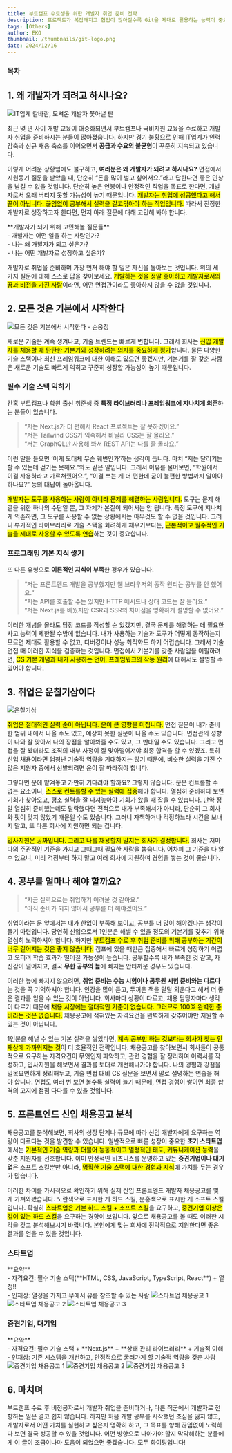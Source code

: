 ```yaml
---
title: 부트캠프 수료생을 위한 개발자 취업 준비 전략
description: 프로젝트가 복잡해지고 협업이 많아질수록 Git을 제대로 활용하는 능력이 중요해집니다. Git 히스토리를 더 깔끔하게 관리하고 실수를 방지할 수 있는 팁을 소개하겠습니다.
tags: [Others]
author: EKO
thumbnail: /thumbnails/git-logo.png
date: 2024/12/16
---
```


### 목차

## 1. 왜 개발자가 되려고 하시나요?

<Image
  src="/bootcamp-to-junior-developer/01.jpg"
  alt="IT업계 칼바람, 모셔온 개발자 쫓아낼 판"
  caption="출처: https://www.hankyung.com/article/2024011844181"
/>

최근 몇 년 사이 개발 교육이 대중화되면서 부트캠프나 국비지원 교육을 수료하고 개발자 취업을 준비하시는 분들이 많아졌습니다. 하지만 경기 불황으로 인해 IT업계가 인력 감축과 신규 채용 축소를 이어오면서 **공급과 수요의 불균형**이 꾸준히 지속되고 있습니다.

이렇게 어려운 상황임에도 불구하고, **여러분은 왜 개발자가 되려고 하시나요?** 면접에서 지원동기 질문을 받았을 때, 단순히 “돈을 많이 벌고 싶어서요.”라고 답한다면 좋은 인상을 남길 수 없을 것입니다. 단순히 높은 연봉이나 안정적인 직업을 목표로 한다면, 개발자로서 오래 버티지 못할 가능성이 높기 때문입니다. <mark>개발자는 취업에 성공했다고 해서 끝이 아닙니다. 끊임없이 공부해서 실력을 갈고닦아야 하는 직업입니다.</mark> 따라서 진정한 개발자로 성장하고자 한다면, 먼저 아래 질문에 대해 고민해 봐야 합니다.

<Callout emoji="💡">
  **개발자가 되기 위해 고민해볼 질문들**
  <br />- 개발자는 어떤 일을 하는 사람인가?
  <br />- 나는 왜 개발자가 되고 싶은가?
  <br />- 나는 어떤 개발자로 성장하고 싶은가?
</Callout>

개발자로 취업을 준비하며 가장 먼저 해야 할 일은 자신을 돌아보는 것입니다. 위의 세 가지 질문에 대해 스스로 답을 찾아보세요. <mark>개발하는 것을 정말 좋아하고 개발자로서의 꿈과 비전을 가진 사람</mark>이라면, 어떤 면접관이라도 좋아하지 않을 수 없을 것입니다.

## 2. 모든 것은 기본에서 시작한다

<Image
  src="/bootcamp-to-junior-developer/02.jpeg"
  alt="모든 것은 기본에서 시작한다 - 손웅정"
  caption="역시 갓웅정 선생님 말씀이 옳습니다."
  fullWidth={false}
/>

새로운 기술은 계속 생겨나고, 기술 트렌드는 빠르게 변합니다. 그래서 회사는 <mark>신입 개발자를 채용할 때 탄탄한 기본기와 성장하려는 의지를 중요하게 평가</mark>합니다. 물론 다양한 기술 스택이나 최신 프레임워크에 대한 이해도 있으면 좋겠지만, 기본기를 잘 갖춘 사람은 새로운 기술도 빠르게 익히고 꾸준히 성장할 가능성이 높기 때문입니다.

### 필수 기술 스택 익히기

간혹 부트캠프나 학원 출신 취준생 중 **특정 라이브러리나 프레임워크에 지나치게 의존**하는 분들이 있습니다.

> “저는 Next.js가 더 편해서 React 프로젝트는 잘 못하겠어요.”<br />
> “저는 Tailwind CSS가 익숙해서 바닐라 CSS는 잘 몰라요.”<br />
> “저는 GraphQL만 사용해 봐서 REST API는 다룰 줄 몰라요.”

이런 말을 들으면 ‘이게 도대체 무슨 궤변인가’하는 생각이 듭니다. 마치 “저는 달리기는 할 수 있는데 걷기는 못해요.”와도 같은 말입니다. 그래서 이유를 물어보면, “학원에서 이걸 사용하라고 가르쳐줬어요.”, “이걸 쓰는 게 더 편한데 굳이 불편한 방법까지 알아야 하나요?” 등의 대답이 돌아옵니다.

<mark>개발자는 도구를 사용하는 사람이 아니라 문제를 해결하는 사람입니다.</mark> 도구는 문제 해결을 위한
하나의 수단일 뿐, 그 자체가 본질이 되어서는 안 됩니다. 특정 도구에 지나치게 의존하면, 그 도구를 사용할
수 없는 상황에서는 아무것도 할 수 없을 것입니다. 그러니 부가적인 라이브러리로 기술 스택을 화려하게 채우기보다는,
<mark>근본적이고 필수적인 기술을 제대로 사용할 수 있도록 연습</mark>하는 것이 중요합니다.

### 프로그래밍 기본 지식 쌓기

또 다른 유형으로 **이론적인 지식이 부족**한 경우가 있습니다.

> “저는 프론트엔드 개발을 공부했지만 웹 브라우저의 동작 원리는 공부를 안 했어요.”<br />
> “저는 API를 호출할 수는 있지만 HTTP 메서드나 상태 코드는 잘 몰라요.”<br />
> “저는 Next.js를 배웠지만 CSR과 SSR의 차이점을 명확하게 설명할 수 없어요.”

이러한 개념을 몰라도 당장 코드를 작성할 순 있겠지만, 결국 문제를 해결하는 데 필요한 사고 능력이 제한될 수밖에 없습니다. 내가 사용하는 기술과 도구가 어떻게 동작하는지 모르면 제대로 활용할 수 없고, 디버깅이나 성능 최적화도 하기 어렵습니다. 그래서 기술면접 때 이러한 지식을 검증하는 것입니다. 면접에서 기본기를 갖춘 사람임을 어필하려면, <mark>CS 기본 개념과 내가 사용하는 언어, 프레임워크의 작동 원리</mark>에 대해서도 설명할 수 있어야 합니다.

## 3. 취업은 운칠기삼이다

<Image
  src="/bootcamp-to-junior-developer/03.jpg"
  alt="운칠기삼"
  caption="운이 70%이고 재주나 노력이 30%다."
  fullWidth={false}
/>

<mark>취업은 절대적인 실력 순이 아닙니다. 운이 큰 영향을 미칩니다.</mark> 면접 질문이 내가 준비한 범위
내에서 나올 수도 있고, 예상치 못한 질문이 나올 수도 있습니다. 면접관의 성향이 나와 잘 맞아서 나의 장점을
알아봐줄 수도 있고, 그 반대일 수도 있습니다. 그리고 면접을 잘 봤더라도 조직의 내부 사정이 잘 맞아떨어져야
최종 합격을 할 수 있겠죠. 특히 신입 채용이라면 엄청난 기술적 역량을 기대하지는 않기 때문에, 비슷한 실력을
가진 수많은 지원자 중에서 선발되려면 운이 잘 따라줘야 합니다.

그렇다면 운에 맡겨놓고 가만히 기다려야 할까요? 그렇지 않습니다. 운은 컨트롤할 수 없는 요소이니, <mark>스스로 컨트롤할 수 있는 실력에 집중</mark>해야 합니다. 열심히 준비하다 보면 기회가 찾아오고, 평소 실력을 잘 다져놓아야 기회가 왔을 때 잡을 수 있습니다. 만약 정말 열심히 준비했는데도 탈락했다면 전적으로 내가 부족해서가 아니라, 단순히 그 회사와 핏이 맞지 않았기 때문일 수도 있습니다. 그러니 자책하거나 걱정하느라 시간을 보내지 말고, 또 다른 회사에 지원하면 되는 겁니다.

<mark>입사지원은 공짜입니다. 그리고 나를 채용할지 말지는 회사가 결정합니다.</mark> 회사는 저마다의 주관적인
기준을 가지고 그때그때 필요한 사람을 뽑습니다. 어차피 그 기준을 다 알 수 없으니, 미리 걱정부터 하지 말고
여러 회사에 지원하며 경험을 쌓는 것이 좋습니다.

## 4. 공부를 얼마나 해야 할까요?

> “지금 실력으로는 취업하기 어려울 것 같아요.”<br />
> “아직 준비가 되지 않아서 공부를 더 해야겠어요.”

취업이라는 문 앞에서는 내가 한없이 부족해 보이고, 공부를 더 많이 해야겠다는 생각이 들기 마련입니다. 당연히 신입으로서 1인분은 해낼 수 있을 정도의 기본기를 갖추기 위해 열심히 노력하셔야 합니다. 하지만 <mark>부트캠프 수료 후 취업 준비를 위해 공부하는 기간이 너무 길어지는 것은 좋지 않습니다.</mark> 캠프에 있을 때만큼 집중해서 빠르게 성장하기 어렵고 오히려 학습 효과가 떨어질 가능성이 높습니다. 공부할수록 내가 부족한 것 같고, 자신감이 떨어지고, 결국 **무한 공부의 늪**에 빠지는 안타까운 경우도 있습니다.

이러한 늪에 빠지지 않으려면, **취업 준비는 수능 시험이나 공무원 시험 준비와는 다르다**는 것을 꼭 기억하셔야 합니다. 인강을 많이 듣고, 두꺼운 책을 달달 외운다고 해서 더 좋은 결과를 얻을 수 있는 것이 아닙니다. 회사마다 상황이 다르고, 채용 담당자마다 생각이 다르기 때문에 <mark>채용 시장에는 절대적인 기준이 없습니다. 그러므로 100% 완벽한 준비라는 것은 없습니다.</mark> 채용공고에 적혀있는 자격요건을 완벽하게 갖추어야만 지원할 수 있는 것이 아닙니다.

1인분을 해낼 수 있는 기본 실력을 쌓았다면, <mark>계속 공부만 하는 것보다는 회사가 찾는 인재상에 가까워지는 것</mark>이 더 효율적인 전략입니다. 채용공고를 찾아보면서 회사들이 공통적으로 요구하는 자격요건이 무엇인지 파악하고, 관련 경험을 잘 정리하여 이력서를 작성하고, 입사지원을 해보면서 결과를 토대로 개선해나가야 합니다. 나의 경험과 강점을 일목요연하게 정리해두고, 기술 면접 대비 CS 질문을 보면서 말로 설명하는 연습을 해야 합니다. 면접도 여러 번 보면 볼수록 실력이 늘기 때문에, 면접 경험이 쌓이면 최종 합격의 고지에 점점 다다를 수 있을 것입니다.

## 5. 프론트엔드 신입 채용공고 분석

채용공고를 분석해보면, 회사의 성장 단계나 규모에 따라 신입 개발자에게 요구하는 역량이 다르다는 것을 발견할 수 있습니다. 일반적으로 빠른 성장이 중요한 **초기 스타트업**에서는 <mark>기본적인 기술 역량과 더불어 능동적이고 열정적인 태도, 커뮤니케이션 능력</mark>을 갖춘 지원자를 선호합니다. 이미 안정적인 비즈니스를 운영하고 있는 **중견기업이나 대기업**은 소프트 스킬뿐만 아니라, <mark>명확한 기술 스택에 대한 경험과 지식</mark>에 가치를 두는 경우가 많습니다.

이러한 차이를 가시적으로 확인하기 위해 실제 신입 프론트엔드 개발자 채용공고를 몇 개 가져와봤습니다. 노란색으로 표시한 게 하드 스킬, 분홍색으로 표시한 게 소프트 스킬입니다. 확실히 <mark>스타트업은 기본 하드 스킬 + 소프트 스킬</mark>을 요구하고, <mark>중견기업 이상은 깊이 있는 하드 스킬</mark>을 요구하는 경향이 보입니다. 앞으로 채용공고를 볼 때도 이러한 시각을 갖고 분석해보시기 바랍니다. 본인에게 맞는 회사에 전략적으로 지원한다면 좋은 결과를 얻을 수 있을 것입니다.

### 스타트업

<Callout emoji="🚀">
  **요약**
  <br />- 자격요건: 필수 기술 스택(**HTML, CSS, JavaScript, TypeScript, React**) + 열정!!
  <br />- 인재상: 열정을 가지고 무에서 유를 창조할 수 있는 사람
</Callout>

<Image src="/bootcamp-to-junior-developer/04.png" alt="스타트업 채용공고 1" />
<Image src="/bootcamp-to-junior-developer/05.png" alt="스타트업 채용공고 2" />
<Image src="/bootcamp-to-junior-developer/06.png" alt="스타트업 채용공고 3" />

### 중견기업, 대기업

<Callout emoji="🚀">
  **요약**
  <br />- 자격요건: 필수 기술 스택 + **Next.js** + **상태 관리 라이브러리** + 기술적 이해
  <br />- 인재상: 기존 시스템을 개선하고, 안정적으로 굴러가게 할 기술적 역량을 갖춘 사람
</Callout>

<Image src="/bootcamp-to-junior-developer/07.png" alt="중견기업 채용공고 1" />
<Image src="/bootcamp-to-junior-developer/08.png" alt="중견기업 채용공고 2" />
<Image src="/bootcamp-to-junior-developer/09.png" alt="중견기업 채용공고 3" />

## 6. 마치며

부트캠프 수료 후 비전공자로서 개발자 취업을 준비하거나, 다른 직군에서 개발자로 전향하는 일은 결코 쉽지 않습니다. 하지만 처음 개발 공부를 시작했던 초심을 잃지 않고, 개발자로서 어떤 가치를 실현하고 싶은지 명확히 하고, 그 목표를 향해 끊임없이 노력하다 보면 결국 성공할 수 있을 것입니다. 어떤 방향으로 나아가야 할지 막막해하는 분들에게 이 글이 조금이나마 도움이 되었으면 좋겠습니다. 모두 화이팅입니다!
